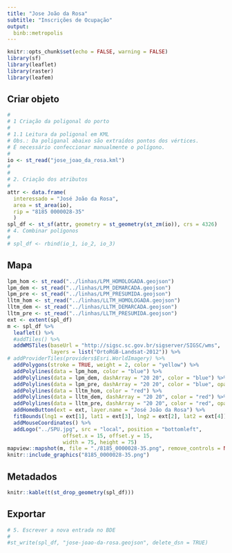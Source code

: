 ```yaml
---
title: "Jose João da Rosa"
subtitle: "Inscrições de Ocupação"
output:
  binb::metropolis
---
```


```r
knitr::opts_chunk$set(echo = FALSE, warning = FALSE)
library(sf)
library(leaflet)
library(raster)
library(leafem)
```

## Criar objeto

```r
#
# 1 Criação da poligonal do porto
#
# 1.1 Leitura da poligonal em KML
# Obs.: Da poliganal abaixo são extraídos pontos dos vértices. 
# É necessário confeccionar manualmente o polígono.
#  
io <- st_read("jose_joao_da_rosa.kml")
#
#
# 2. Criação dos atributos  
#
attr <- data.frame(
  interessado = "José João da Rosa",
  area = st_area(io),
  rip = "8185 0000028-35"
  )
spl_df <- st_sf(attr, geometry = st_geometry(st_zm(io)), crs = 4326)
# 4. Combinar polígonos
#
# spl_df <- rbind(io_1, io_2, io_3)
```
## Mapa

```r
lpm_hom <- st_read("../linhas/LPM_HOMOLOGADA.geojson")
lpm_dem <- st_read("../linhas/LPM_DEMARCADA.geojson")
lpm_pre <- st_read("../linhas/LPM_PRESUMIDA.geojson")
lltm_hom <- st_read("../linhas/LLTM_HOMOLOGADA.geojson")
lltm_dem <- st_read("../linhas/LLTM_DEMARCADA.geojson")
lltm_pre <- st_read("../linhas/LLTM_PRESUMIDA.geojson")
ext <- extent(spl_df)
m <- spl_df %>%
  leaflet() %>%
  #addTiles() %>%
  addWMSTiles(baseUrl = "http://sigsc.sc.gov.br/sigserver/SIGSC/wms", 
              layers = list("OrtoRGB-Landsat-2012")) %>%
# addProviderTiles(providers$Esri.WorldImagery) %>%
  addPolygons(stroke = TRUE, weight = 2, color = "yellow") %>%
  addPolylines(data = lpm_hom, color = "blue") %>%
  addPolylines(data = lpm_dem, dashArray = "20 20", color = "blue") %>% 
  addPolylines(data = lpm_pre, dashArray = "20 20", color = "blue", opacity = .1) %>%
  addPolylines(data = lltm_hom, color = "red") %>%
  addPolylines(data = lltm_dem, dashArray = "20 20", color = "red") %>% 
  addPolylines(data = lltm_pre, dashArray = "20 20", color = "red", opacity = .1) %>% 
  addHomeButton(ext = ext, layer.name = "José João da Rosa") %>%
  fitBounds(lng1 = ext[1], lat1 = ext[3], lng2 = ext[2], lat2 = ext[4]) %>% 
  addMouseCoordinates() %>%
  addLogo("../SPU.jpg", src = "local", position = "bottomleft", 
                  offset.x = 15, offset.y = 15, 
                  width = 75, height = 75)
mapview::mapshot(m, file = "./8185_0000028-35.png", remove_controls = NULL, remove_url = FALSE)
knitr::include_graphics("8185_0000028-35.png")
```

## Metadados

```r
knitr::kable(t(st_drop_geometry(spl_df)))
```

## Exportar

```r
# 5. Escrever a nova entrada no BDE
#
#st_write(spl_df, "jose-joao-da-rosa.geojson", delete_dsn = TRUE)
```
